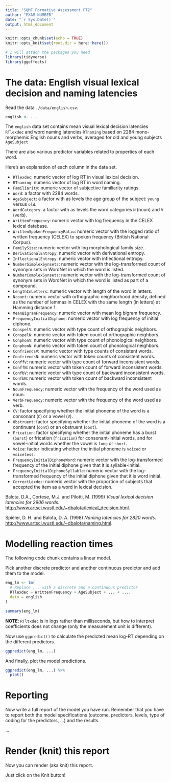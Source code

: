 ```yaml
---
title: "SQMF Formative Assessment FT2"
author: "EXAM NUMBER"
date: "`r Sys.Date()`"
output: html_document
---
```


```r
knitr::opts_chunk$set(echo = TRUE)
knitr::opts_knit$set(root.dir = here::here())

# I will attach the packages you need
library(tidyverse)
library(ggeffects)
```

# The data: English visual lexical decision and naming latencies

Read the data `./data/english.csv`.

```r
english <- ...
```

The `english` data set contains mean visual lexical decision latencies `RTlexdec` and word
naming latencies `RTnaming` based on 2284 mono-morphemic English nouns and verbs,
averaged for old and young subjects `AgeSubject`

There are also various predictor variables related to properties of each word.

Here's an explanation of each column in the data set.

- `RTlexdec`: numeric vector of log RT in visual lexical decision.
- `RTnaming`: numeric vector of log RT in word naming.
- `Familiarity`: numeric vector of subjective familiarity ratings.
- `Word`: a factor with 2284 words.
- `AgeSubject`: a factor with as levels the age group of the subject: 
          `young` versus `old`. 
- `WordCategory`: a factor with as levels the word categories 
          `N` (noun) and `V` (verb). 
- `WrittenFrequency`: numeric vector with log frequency in the CELEX lexical
          database. 
- `WrittenSpokenFrequencyRatio`: numeric vector with the logged ratio 
          of written frequency (CELEX) to spoken frequency (British National Corpus). 
- `FamilySize`: numeric vector with log morphological family size. 
- `DerivationalEntropy`: numeric vector with derivational entropy. 
- `InflectionalEntropy`: numeric vector with inflectional entropy. 
- `NumberSimplexSynsets`: numeric vector with the log-transformed count of 
          synonym sets in WordNet in which the word is listed. 
- `NumberComplexSynsets`: numeric vector with the log-transformed count of
          synonym sets in WordNet in which the word is listed as part of a compound. 
- `LengthInLetters`: numeric vector with length of the word in letters. 
- `Ncount`: numeric vector with orthographic neighborhood density, defined as the number of lemmas in CELEX with the same length (in letters) 
    at Hamming distance 1. 
- `MeanBigramFrequency`: numeric vector with mean log bigram frequency. 
- `FrequencyInitialDiphone`: numeric vector with log frequency of initial diphone. 
- `ConspelV`: numeric vector with type count of orthographic neighbors. 
- `ConspelN`: numeric vector with token count of orthographic neighbors. 
- `ConphonV`: numeric vector with type count of phonological neighbors. 
- `ConphonN`: numeric vector with token count of phonological neighbors. 
- `ConfriendsV`: numeric vector with type counts of consistent words. 
- `ConfriendsN`: numeric vector with token counts of consistent words. 
- `ConffV`: numeric vector with type count of forward inconsistent words.
- `ConffN`: numeric vector with token count of forward inconsistent words.
- `ConfbV`: numeric vector with type count of backward inconsistent words. 
- `ConfbN`: numeric vector with token count of backward inconsistent words.
- `NounFrequency`: numeric vector with the frequency of the word used as noun. 
- `VerbFrequency`: numeric vector with the frequency of the word used as verb. 
- `CV`: factor specifying whether the initial phoneme of 
          the word is a consonant (`C`) or a vowel (`V`). 
- `Obstruent`: factor specifying whether the initial phoneme 
          of the word is a continuant (`cont`) or an obstruent (`obst`). 
- `Frication`: factor specifying whether the initial phoneme 
          has a burst (`burst`) or frication (`frication`) for 
          consonant-initial words, and for vowel-initial words whether the vowel is 
          `long` or `short`. 
- `Voice`: factor indicating whether the initial phoneme is `voiced`
          or `voiceless`. 
- `FrequencyInitialDiphoneWord`: numeric vector with the log-transformed 
          frequency of the initial diphone given that it is syllable-initial. 
- `FrequencyInitialDiphoneSyllable`: numeric vector with the log-transformed 
          frequency of the initial diphone given that it is word initial. 
- `CorrectLexdec`: numeric vector with the proportion of 
          subjects that accepted the item as a word in lexical decision.


Balota, D.A., Cortese, M.J. and Pilotti, M. (1999) *Visual lexical decision latencies for 2906 words*. <http://www.artsci.wustl.edu/~dbalota/lexical_decision.html>.

Spieler, D. H. and Balota, D. A. (1998) *Naming latencies for 2820 words*. <http://www.artsci.wustl.edu/~dbalota/naming.html>.

# Modelling reaction times

The following code chunk contains a linear model.

Pick another discrete predictor and another continuous predictor and add them to the model.

```r
eng_lm <- lm(
  # Replace ... with a discrete and a continuous predictor
  RTlexdec ~ WrittenFrequency + AgeSubject + ... + ...,
  data = english
)

summary(eng_lm)
```

**NOTE**: `RTltxdec` is in logs rather than milliseconds, but how to interpret coefficients does not change (only the measurement unit is different).

Now use `ggpredict()` to calculate the predicted mean log-RT depending on the different predictors.

```r
ggpredict(eng_lm, ...)
```

And finally, plot the model predictions.

```r
ggpredict(eng_lm, ...) %>%
  plot()
```

# Reporting

Now write a full report of the model you have run.
Remember that you have to report both the model specifications (outcome, predictors, levels, type of coding for the predictors, ...) and the results.

...

# Render (knit) this report

Now you can render (aka knit) this report.

Just click on the Knit button!
